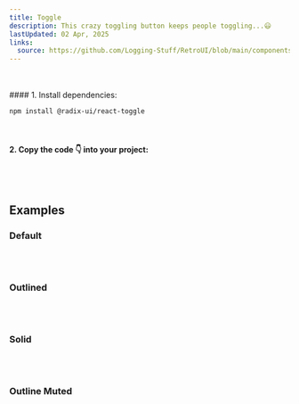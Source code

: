 ```yaml
---
title: Toggle
description: This crazy toggling button keeps people toggling...😃
lastUpdated: 02 Apr, 2025
links:
  source: https://github.com/Logging-Stuff/RetroUI/blob/main/components/retroui/Toggle.tsx
---
```


<ComponentShowcase name="toggle-style-default" />
<br />
<br />

<ComponentInstall>
  <ComponentInstall.Cli npmCommand="npx shadcn@latest add 'https://retroui.dev/r/toggle.json'" />
  <ComponentInstall.Manual>
#### 1. Install dependencies:

```sh
npm install @radix-ui/react-toggle
```

<br />

#### 2. Copy the code 👇 into your project:

<ComponentSource name="toggle" />
    </ComponentInstall.Manual>

</ComponentInstall>

<br />
<br />

## Examples

### Default

<ComponentShowcase name="toggle-style-default" />
<br />
<br />

### Outlined

<ComponentShowcase name="toggle-style-outlined" />
<br />
<br />

### Solid

<ComponentShowcase name="toggle-style-solid" />
<br />
<br />

### Outline Muted

<ComponentShowcase name="toggle-style-outline-muted" />
